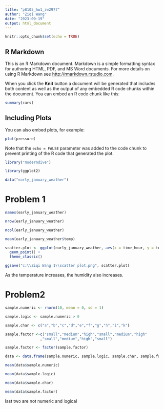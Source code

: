 ---
title: "p8105_hw1_zw2977"
author: "Ziqi Wang"
date: "2023-09-19"
output: html_document
---

```{r setup, include=FALSE}
knitr::opts_chunk$set(echo = TRUE)
```

## R Markdown

This is an R Markdown document. Markdown is a simple formatting syntax for authoring HTML, PDF, and MS Word documents. For more details on using R Markdown see <http://rmarkdown.rstudio.com>.

When you click the **Knit** button a document will be generated that includes both content as well as the output of any embedded R code chunks within the document. You can embed an R code chunk like this:

```{r cars}
summary(cars)
```

## Including Plots

You can also embed plots, for example:

```{r pressure, echo=FALSE}
plot(pressure)
```

Note that the `echo = FALSE` parameter was added to the code chunk to prevent printing of the R code that generated the plot.

```{r}
library("moderndive")

library(ggplot2)

data("early_january_weather")
```

# Problem 1

```{r}
names(early_january_weather)

nrow(early_january_weather)

ncol(early_january_weather)

mean(early_january_weather$temp)

scatter.plot <- ggplot(early_january_weather, aes(x = time_hour, y = temp, colour = humid)) +
  geom_point() +
  theme_classic()

ggsave("c:\\Ziqi Wang 1\\scatter plot.png", scatter.plot)
```

As the temperature increases, the humidity also increases.

# Problem2

```{r}
sample.numeric <- rnorm(10, mean = 0, sd = 1)

sample.logic <- sample.numeric > 0

sample.char <- c("a","b","c","d","e","f","g","h","i","k")

sample.factor <-c("small","medium","high","small","medium","high"
                ,"small","medium","high","small")

sample.factor <- factor(sample.factor)

data <- data.frame(sample.numeric, sample.logic, sample.char, sample.factor)

mean(data$sample.numeric)

mean(data$sample.logic)

mean(data$sample.char)

mean(data$sample.factor)
```
last two are not numeric and logical
